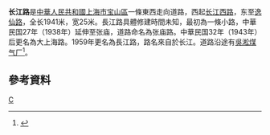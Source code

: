 '''长江路'''是[[中華人民共和國|中華人民共和國]][[上海市|上海市]][[宝山區|宝山區]]一條東西走向道路，西起[[长江西路|长江西路]]，东至[[逸仙路|逸仙路]]，全长1941米，宽25米。長江路具體修建時間未知，最初為一條小路，中華民国27年（1938年）延伸至张庙，道路命名為张庙路。中華民国32年（1943年）后更名為大上海路。1959年更名為長江路，路名來自於长江。道路沿途有[[吳淞煤气厂|吳淞煤气厂]]<ref>{{cite news |title=第一节　山川类 |url=http://www.shtong.gov.cn/Newsite/node2/node2245/node70862/node70870/node70920/node70926/userobject1ai73719.html |publisher=上海市地方志办公室 |accessdate=2021-04-14 |archive-date=2018-12-15 |archive-url=https://web.archive.org/web/20181215174828/http://www.shtong.gov.cn/Newsite/node2/node2245/node70862/node70870/node70920/node70926/userobject1ai73719.html |dead-url=no }}</ref>。

== 參考資料 ==
{{Reflist|2}}

[[Category:上海道路|C]]